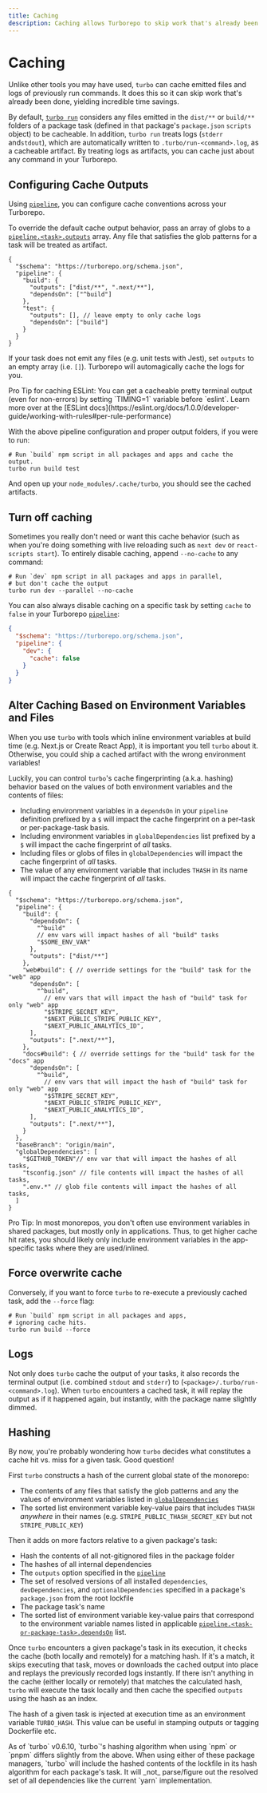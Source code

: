 ```yaml
---
title: Caching
description: Caching allows Turborepo to skip work that's already been done, for the fastest builds.
---
```



# Caching

Unlike other tools you may have used, `turbo` can cache emitted files and logs of previously run commands. It does this so it can skip work that's already been done, yielding incredible time savings.

By default, [`turbo run`](../reference/command-line-reference#turbo-run-task1-task2-1) considers any files emitted in the `dist/**` or `build/**` folders of a package task (defined in that package's `package.json` `scripts` object) to be cacheable. In addition, `turbo run` treats logs (`stderr` and`stdout`), which are automatically written to `.turbo/run-<command>.log`, as a cacheable artifact. By treating logs as artifacts, you can cache just about any command in your Turborepo.

## Configuring Cache Outputs

Using [`pipeline`](../reference/configuration#pipeline), you can configure cache conventions across your Turborepo.

To override the default cache output behavior, pass an array of globs to a [`pipeline.<task>.outputs`](../reference/configuration#outputs) array. Any file that satisfies the glob patterns for a task will be treated as artifact.

```jsonc
{
  "$schema": "https://turborepo.org/schema.json",
  "pipeline": {
    "build": {
      "outputs": ["dist/**", ".next/**"],
      "dependsOn": ["^build"]
    },
    "test": {
      "outputs": [], // leave empty to only cache logs
      "dependsOn": ["build"]
    }
  }
}
```

If your task does not emit any files (e.g. unit tests with Jest), set `outputs` to an empty array (i.e. `[]`). Turborepo will automagically cache the logs for you.

<Callout type="info">
  Pro Tip for caching ESLint: You can get a cacheable pretty terminal output
  (even for non-errors) by setting `TIMING=1` variable before `eslint`. Learn
  more over at the [ESLint
  docs](https://eslint.org/docs/1.0.0/developer-guide/working-with-rules#per-rule-performance)
</Callout>

With the above pipeline configuration and proper output folders, if you were to run:

```shell
# Run `build` npm script in all packages and apps and cache the output.
turbo run build test
```

And open up your `node_modules/.cache/turbo`, you should see the cached artifacts.

## Turn off caching

Sometimes you really don't need or want this cache behavior (such as when you're doing something with live reloading such as `next dev` or `react-scripts start`). To entirely disable caching, append `--no-cache` to any command:

```shell
# Run `dev` npm script in all packages and apps in parallel,
# but don't cache the output
turbo run dev --parallel --no-cache
```

You can also always disable caching on a specific task by setting `cache` to `false` in your Turborepo [`pipeline`](../reference/configuration#pipeline-1):

```json
{
  "$schema": "https://turborepo.org/schema.json",
  "pipeline": {
    "dev": {
      "cache": false
    }
  }
}
```

## Alter Caching Based on Environment Variables and Files

When you use `turbo` with tools which inline environment variables at build time (e.g. Next.js or Create React App), it is important you tell `turbo` about it. Otherwise, you could ship a cached artifact with the wrong environment variables!

Luckily, you can control `turbo`'s cache fingerprinting (a.k.a. hashing) behavior based on the values of both environment variables and the contents of files:

- Including environment variables in a `dependsOn` in your `pipeline` definition prefixed by a `$` will impact the cache fingerprint on a per-task or per-package-task basis.
- Including environment variables in `globalDependencies` list prefixed by a `$` will impact the cache fingerprint of _all_ tasks.
- Including files or globs of files in `globalDependencies` will impact the cache fingerprint of _all_ tasks.
- The value of any environment variable that includes `THASH` in its name will impact the cache fingerprint of _all_ tasks.

```jsonc
{
  "$schema": "https://turborepo.org/schema.json",
  "pipeline": {
    "build": {
      "dependsOn": {
        "^build"
        // env vars will impact hashes of all "build" tasks
        "$SOME_ENV_VAR"
      },
      "outputs": ["dist/**"]
    },
    "web#build": { // override settings for the "build" task for the "web" app
      "dependsOn": [
        "^build",
          // env vars that will impact the hash of "build" task for only "web" app
          "$STRIPE_SECRET_KEY",
          "$NEXT_PUBLIC_STRIPE_PUBLIC_KEY",
          "$NEXT_PUBLIC_ANALYTICS_ID",
      ],
      "outputs": [".next/**"],
    },
    "docs#build": { // override settings for the "build" task for the "docs" app
      "dependsOn": [
        "^build",
          // env vars that will impact the hash of "build" task for only "web" app
          "$STRIPE_SECRET_KEY",
          "$NEXT_PUBLIC_STRIPE_PUBLIC_KEY",
          "$NEXT_PUBLIC_ANALYTICS_ID",
      ],
      "outputs": [".next/**"],
    }
  },
  "baseBranch": "origin/main",
  "globalDependencies": [
    "$GITHUB_TOKEN"// env var that will impact the hashes of all tasks,
    "tsconfig.json" // file contents will impact the hashes of all tasks,
    ".env.*" // glob file contents will impact the hashes of all tasks,
  ]
}
```

<Callout type="info">
  Pro Tip: In most monorepos, you don't often use environment variables in shared packages, but mostly only in applications. Thus, to get higher cache hit rates, you should likely only include environment variables in the app-specific tasks where they are used/inlined.
</Callout>

## Force overwrite cache

Conversely, if you want to force `turbo` to re-execute a previously cached task, add the `--force` flag:

```shell
# Run `build` npm script in all packages and apps,
# ignoring cache hits.
turbo run build --force
```

## Logs

Not only does `turbo` cache the output of your tasks, it also records the terminal output (i.e. combined `stdout` and `stderr`) to (`<package>/.turbo/run-<command>.log`). When `turbo` encounters a cached task, it will replay the output as if it happened again, but instantly, with the package name slightly dimmed.

## Hashing

By now, you're probably wondering how `turbo` decides what constitutes a cache hit vs. miss for a given task. Good question!

First `turbo` constructs a hash of the current global state of the monorepo:

- The contents of any files that satisfy the glob patterns and any the values of environment variables listed in [`globalDependencies`](../reference/configuration#globalDependencies-1)
- The sorted list environment variable key-value pairs that includes `THASH` _anywhere_ in their names (e.g. `STRIPE_PUBLIC_THASH_SECRET_KEY` but not `STRIPE_PUBLIC_KEY`)

Then it adds on more factors relative to a given package's task:

- Hash the contents of all not-gitignored files in the package folder
- The hashes of all internal dependencies
- The `outputs` option specified in the [`pipeline`](../reference/configuration#pipeline)
- The set of resolved versions of all installed `dependencies`, `devDependencies`, and `optionalDependencies` specified in a package's `package.json` from the root lockfile
- The package task's name
- The sorted list of environment variable key-value pairs that correspond to the environment variable names listed in applicable [`pipeline.<task-or-package-task>.dependsOn`](../reference/configuration#dependson) list.

Once `turbo` encounters a given package's task in its execution, it checks the cache (both locally and remotely) for a matching hash. If it's a match, it skips executing that task, moves or downloads the cached output into place and replays the previously recorded logs instantly. If there isn't anything in the cache (either locally or remotely) that matches the calculated hash, `turbo` will execute the task locally and then cache the specified `outputs` using the hash as an index.

The hash of a given task is injected at execution time as an environment variable `TURBO_HASH`. This value can be useful in stamping outputs or tagging Dockerfile etc.

<Callout>
  As of `turbo` v0.6.10, `turbo`'s hashing algorithm when using `npm` or `pnpm`
  differs slightly from the above. When using either of these package managers,
  `turbo` will include the hashed contents of the lockfile in its hash
  algorithm for each package's task. It will _not_ parse/figure out the resolved
  set of all dependencies like the current `yarn` implementation.
</Callout>
